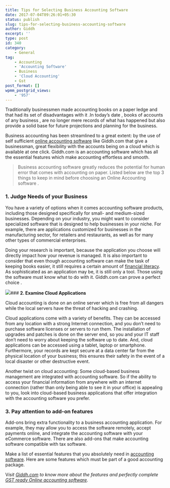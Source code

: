 ```yaml
---
title: Tips for Selecting Business Accounting Software
date: 2017-07-04T09:26:01+05:30
status: publish
slug: tips-for-selecting-business-accounting-software
author: Giddh
excerpt: ''
type: post
id: 340
category:
    - General
tag:
    - Accounting
    - 'Accounting Software'
    - Business
    - 'Cloud Accounting'
    - Gst
post_format: []
wpmm_postgrid_views:
    - '957'
---
```

Traditionally businessmen made accounting books on a paper ledge and that had its set of disadvantages with it .In today’s date , books of accounts of any business , are no longer mere records of what has happened but also provide a solid base for future projections and planning for the business.

Business accounting has been streamlined to a great extent: by the use of self sufficient [online accounting software](https://giddh.com/) like Giddh.com that give a businessman, great flexibility with the accounts being on a cloud which is available at one click. Giddh.com is an accounting software which has all the essential features which make accounting effortless and smooth.

> Business accounting software greatly reduces the potential for human error that comes with accounting on paper. Listed below are the top 3 things to keep in mind before choosing an Online Accounting software .

### **1. Judge Needs of your Business**

You have a variety of options when it comes accounting software products, including those designed specifically for small- and medium-sized businesses. Depending on your industry, you might want to consider specialized software that is designed to help businesses in your niche. For example, there are applications customized for businesses in the manufacturing sector, for retailers and restaurants, as well as for many other types of commercial enterprises.

Doing your research is important, because the application you choose will directly impact how your revenue is managed. It is also important to consider that even though accounting software can make the task of keeping books easier, it still requires a certain amount of [financial literacy](http://www.nolo.com/legal-encyclopedia/bookkeeping-accounting-basics-29653.html). As sophisticated as an application may be, it is still only a tool. Those using the software must know what to do with it. Giddh.com can prove a perfect choice .

<img class="wp-block-image size-large" src = "https://miro.medium.com/max/737/1*bXdXdlboUV8GAUQs4DVU4Q.png" />### **2. Examine Cloud Applications**

Cloud accounting is done on an online server which is free from all dangers while the local servers have the threat of hacking and crashing.

Cloud applications come with a variety of benefits. They can be accessed from any location with a strong Internet connection, and you don’t need to purchase software licenses or servers to run them. The installation of upgrades and patches is done on the server end, so you and your IT staff don’t need to worry about keeping the software up to date. And, cloud applications can be accessed using a tablet, laptop or smartphone. Furthermore, your records are kept secure at a data center far from the physical location of your business; this ensures their safety in the event of a local disaster or other destructive event.

Another twist on cloud accounting: Some cloud-based business management are integrated with accounting software. So if the ability to access your financial information from anywhere with an internet connection (rather than only being able to see it in your office) is appealing to you, look into cloud-based business applications that offer integration with the accounting software you prefer.

### **3. Pay attention to add-on features**

Add-ons bring extra functionality to a business accounting application. For example, they may allow you to access the software remotely, accept payments online, and integrate the accounting software with your eCommerce software. There are also add-ons that make accounting software compatible with tax software.

Make a list of essential features that you absolutely need in [accounting software](https://giddh.com/). Here are some features which must be part of a good accounting package.

V*isit [Giddh.com](https://giddh.com/) to know more about the features and perfectly complete [GST ready Online accounting software](https://giddh.com/gst.php).*